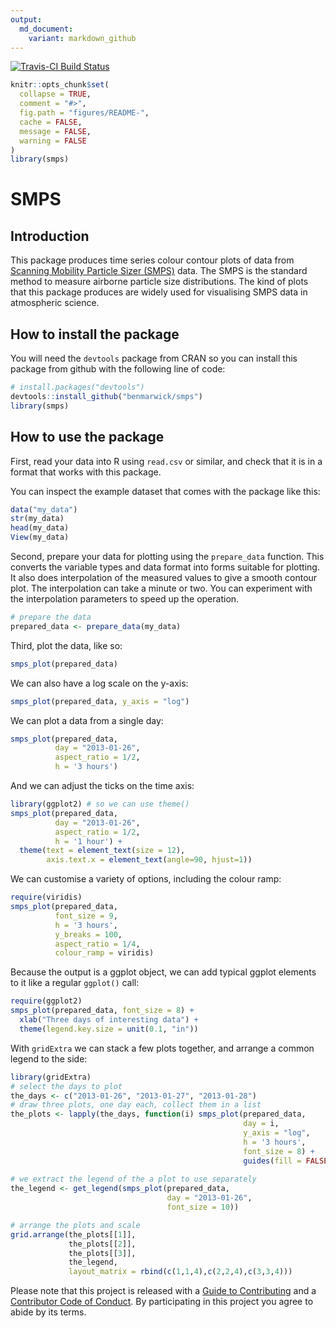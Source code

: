 ```yaml
---
output:
  md_document:
    variant: markdown_github
---
```


<!-- README.md is generated from README.Rmd. Please edit that file -->

[![Travis-CI Build Status](https://travis-ci.org/benmarwick/smps.svg?branch=master)](https://travis-ci.org/benmarwick/smps)

```r
knitr::opts_chunk$set(
  collapse = TRUE,
  comment = "#>",
  fig.path = "figures/README-",
  cache = FALSE, 
  message = FALSE,
  warning = FALSE
)
library(smps)
```

# SMPS

## Introduction

This package produces time series colour contour plots of data from [Scanning Mobility Particle Sizer (SMPS)](https://en.wikipedia.org/wiki/Scanning_mobility_particle_sizer) data. The SMPS is the standard method to measure airborne particle size distributions. The kind of plots that this package produces are widely used for visualising SMPS data in atmospheric science. 

## How to install the package

You will need the `devtools` package from CRAN so you can install this package from github with the following line of code:

```r
# install.packages("devtools")
devtools::install_github("benmarwick/smps")
library(smps)
```

## How to use the package

First, read your data into R using `read.csv` or similar, and check that it is in a format that works with this package. 

You can inspect the example dataset that comes with the package like this:

```r
data("my_data")
str(my_data)
head(my_data)
View(my_data)
```

Second, prepare your data for plotting using the `prepare_data` function. This converts the variable types and data format into forms suitable for plotting. It also does interpolation of the measured values to give a smooth contour plot. The interpolation can take a minute or two. You can experiment with the interpolation parameters to speed up the operation.

```r
# prepare the data
prepared_data <- prepare_data(my_data)
```

Third, plot the data, like so:

```r
smps_plot(prepared_data) 
```

We can also have a log scale on the y-axis:

```r
smps_plot(prepared_data, y_axis = "log")
```

We can plot a data from a single day:

```r
smps_plot(prepared_data, 
          day = "2013-01-26", 
          aspect_ratio = 1/2, 
          h = '3 hours')
```

And we can adjust the ticks on the time axis:

```r
library(ggplot2) # so we can use theme()
smps_plot(prepared_data, 
          day = "2013-01-26", 
          aspect_ratio = 1/2, 
          h = '1 hour') +
  theme(text = element_text(size = 12),
        axis.text.x = element_text(angle=90, hjust=1)) 
```

We can customise a variety of options, including the colour ramp:

```r
require(viridis)
smps_plot(prepared_data, 
          font_size = 9, 
          h = '3 hours',
          y_breaks = 100,
          aspect_ratio = 1/4,
          colour_ramp = viridis) 
```

Because the output is a ggplot object, we can add typical ggplot elements to it like a regular `ggplot()` call:

```r
require(ggplot2)
smps_plot(prepared_data, font_size = 8) + 
  xlab("Three days of interesting data") +
  theme(legend.key.size = unit(0.1, "in"))
```

With `gridExtra` we can stack a few plots together, and arrange a common legend to the side:

```r
library(gridExtra)
# select the days to plot
the_days <- c("2013-01-26", "2013-01-27", "2013-01-28")
# draw three plots, one day each, collect them in a list
the_plots <- lapply(the_days, function(i) smps_plot(prepared_data, 
                                                    day = i, 
                                                    y_axis = "log",  
                                                    h = '3 hours', 
                                                    font_size = 8) +   
                                                    guides(fill = FALSE))
  
# we extract the legend of the a plot to use separately
the_legend <- get_legend(smps_plot(prepared_data, 
                                   day = "2013-01-26", 
                                   font_size = 10))

# arrange the plots and scale
grid.arrange(the_plots[[1]], 
             the_plots[[2]], 
             the_plots[[3]], 
             the_legend, 
             layout_matrix = rbind(c(1,1,4),c(2,2,4),c(3,3,4)))
```


Please note that this project is released with a [Guide to Contributing](CONTRIBUTING.md) and a [Contributor Code of Conduct](CONDUCT.md). By participating in this project you agree to abide by its terms.

